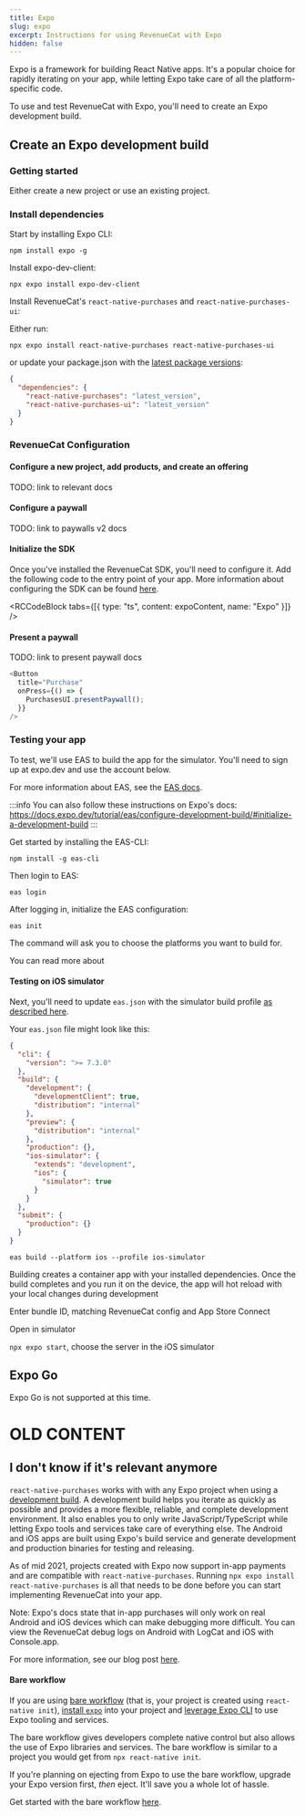 ```yaml
---
title: Expo
slug: expo
excerpt: Instructions for using RevenueCat with Expo
hidden: false
---
```


Expo is a framework for building React Native apps. It's a popular choice for rapidly iterating on your app, while letting Expo take care of all the platform-specific code.

To use and test RevenueCat with Expo, you'll need to create an Expo development build.

## Create an Expo development build

### Getting started

Either create a new project or use an existing project.

### Install dependencies

Start by installing Expo CLI:

```
npm install expo -g
```

Install expo-dev-client:

```
npx expo install expo-dev-client
```

Install RevenueCat's `react-native-purchases` and `react-native-purchases-ui`:

Either run:

```
npx expo install react-native-purchases react-native-purchases-ui
```

or update your package.json with the [latest package versions](https://github.com/RevenueCat/react-native-purchases/releases):

```json
{
  "dependencies": {
    "react-native-purchases": "latest_version",
    "react-native-purchases-ui": "latest_version"
  }
}
```

### RevenueCat Configuration

#### Configure a new project, add products, and create an offering

TODO: link to relevant docs

#### Configure a paywall

TODO: link to paywalls v2 docs

#### Initialize the SDK

Once you've installed the RevenueCat SDK, you'll need to configure it. Add the following code to the entry point of your app. More information about configuring the SDK can be found [here](../configuring-sdk).


<RCCodeBlock tabs={[{ type: "ts", content: expoContent, name: "Expo" }]} />

#### Present a paywall

TODO: link to present paywall docs

```javascript
<Button
  title="Purchase"
  onPress={() => {
    PurchasesUI.presentPaywall();
  }}
/>
```

### Testing your app

To test, we'll use EAS to build the app for the simulator. You'll need to sign up at expo.dev and use the account below.

For more information about EAS, see the [EAS docs](https://docs.expo.dev/tutorial/eas/introduction/).

:::info
You can also follow these instructions on Expo's docs: https://docs.expo.dev/tutorial/eas/configure-development-build/#initialize-a-development-build
:::

Get started by installing the EAS-CLI:

```
npm install -g eas-cli
```

Then login to EAS:

```
eas login
```

After logging in, initialize the EAS configuration:

```
eas init
```

The command will ask you to choose the platforms you want to build for.

You can read more about

#### Testing on iOS simulator

Next, you'll need to update `eas.json` with the simulator build profile [as described here](https://docs.expo.dev/tutorial/eas/ios-development-build-for-simulators/).

Your `eas.json` file might look like this:

```json
{
  "cli": {
    "version": ">= 7.3.0"
  },
  "build": {
    "development": {
      "developmentClient": true,
      "distribution": "internal"
    },
    "preview": {
      "distribution": "internal"
    },
    "production": {},
    "ios-simulator": {
      "extends": "development",
      "ios": {
        "simulator": true
      }
    }
  },
  "submit": {
    "production": {}
  }
}
```

`eas build --platform ios --profile ios-simulator`

Building creates a container app with your installed dependencies. Once the build completes and you run it on the device, the app will hot reload with your local changes during development

Enter bundle ID, matching RevenueCat config and App Store Connect

Open in simulator

`npx expo start`, choose the server in the iOS simulator

## Expo Go

Expo Go is not supported at this time.

# OLD CONTENT

## I don't know if it's relevant anymore

`react-native-purchases` works with with any Expo project when using a [development build](https://docs.expo.dev/workflow/overview/#development-builds). A development build helps you iterate as quickly as possible and provides a more flexible, reliable, and complete development environment. It also enables you to only write JavaScript/TypeScript while letting Expo tools and services take care of everything else. The Android and iOS apps are built using Expo's build service and generate development and production binaries for testing and releasing.

As of mid 2021, projects created with Expo now support in-app payments and are compatible with `react-native-purchases`. Running `npx expo install react-native-purchases` is all that needs to be done before you can start implementing RevenueCat into your app.

Note: Expo's docs state that in-app purchases will only work on real Android and iOS devices which can make debugging more difficult. You can view the RevenueCat debug logs on Android with LogCat and iOS with Console.app.

For more information, see our blog post [here](https://www.revenuecat.com/blog/in-app-puchase-expo-managed-workflow/).

#### Bare workflow

If you are using [bare workflow](https://docs.expo.dev/bare/overview/) (that is, your project is created using `react-native init`), [install `expo`](https://docs.expo.dev/bare/installing-expo-modules/) into your project and [leverage Expo CLI](https://docs.expo.dev/bare/using-expo-cli/) to use Expo tooling and services.

The bare workflow gives developers complete native control but also allows the use of Expo libraries and services. The bare workflow is similar to a project you would get from `npx react-native init`.

If you're planning on ejecting from Expo to use the bare workflow, upgrade your Expo version first, _then_ eject. It'll save you a whole lot of hassle.

Get started with the bare workflow [here](https://docs.expo.dev/bare/overview/).
